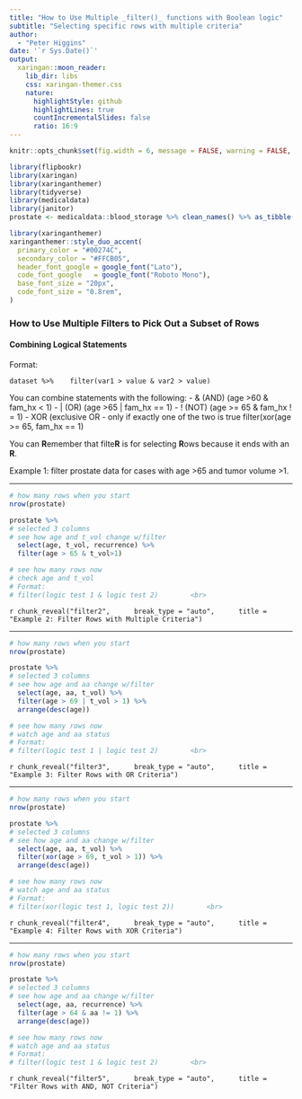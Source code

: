 ```yaml
---
title: "How to Use Multiple _filter()_ functions with Boolean logic"
subtitle: "Selecting specific rows with multiple criteria"  
author: 
  - "Peter Higgins"
date: '`r Sys.Date()`'
output:
  xaringan::moon_reader:
    lib_dir: libs
    css: xaringan-themer.css
    nature:
      highlightStyle: github
      highlightLines: true
      countIncrementalSlides: false
      ratio: 16:9
---
```


```r
knitr::opts_chunk$set(fig.width = 6, message = FALSE, warning = FALSE, comment = "", cache = FALSE, fig.retina = 3)

library(flipbookr)
library(xaringan)
library(xaringanthemer)
library(tidyverse)
library(medicaldata)
library(janitor)
prostate <- medicaldata::blood_storage %>% clean_names() %>% as_tibble()
```

```r
library(xaringanthemer)
xaringanthemer::style_duo_accent(
  primary_color = "#00274C",
  secondary_color = "#FFCB05",
  header_font_google = google_font("Lato"),
  code_font_google   = google_font("Roboto Mono"),
  base_font_size = "20px",
  code_font_size = "0.8rem",
)
```

### How to Use Multiple Filters to Pick Out a Subset of Rows

#### Combining Logical Statements

Format: <br>

`dataset %>% 
  filter(var1 > value & var2 > value)` 

You can combine statements with the following:
- & (AND) (age >60 & fam_hx < 1)
- | (OR)  (age >65 | fam_hx == 1)
- ! (NOT) (age >= 65 & fam_hx ! = 1)
- XOR (exclusive OR - only if exactly one of the two is true
filter(xor(age >= 65, fam_hx == 1)

You can **R**emember that filte**R** is for selecting **R**ows because it ends with an **R**.

Example 1: filter prostate data for cases with age >65 and tumor volume >1.


---

```r
# how many rows when you start
nrow(prostate) 

prostate %>% 
# selected 3 columns
# see how age and t_vol change w/filter
  select(age, t_vol, recurrence) %>% 
  filter(age > 65 & t_vol>1)

# see how many rows now
# check age and t_vol
# Format:
# filter(logic test 1 & logic test 2)        <br>  


```

`r chunk_reveal("filter2", 
    break_type = "auto", 
    title = "Example 2: Filter Rows with Multiple Criteria")`


---

```r
# how many rows when you start
nrow(prostate) 

prostate %>% 
# selected 3 columns
# see how age and aa change w/filter
  select(age, aa, t_vol) %>% 
  filter(age > 69 | t_vol > 1) %>% 
  arrange(desc(age))

# see how many rows now
# watch age and aa status
# Format:
# filter(logic test 1 | logic test 2)        <br>  


```

`r chunk_reveal("filter3", 
    break_type = "auto", 
    title = "Example 3: Filter Rows with OR Criteria")`

---

```r
# how many rows when you start
nrow(prostate) 

prostate %>% 
# selected 3 columns
# see how age and aa change w/filter
  select(age, aa, t_vol) %>% 
  filter(xor(age > 69, t_vol > 1)) %>% 
  arrange(desc(age))

# see how many rows now
# watch age and aa status
# Format:
# filter(xor(logic test 1, logic test 2))        <br>  


```

`r chunk_reveal("filter4", 
    break_type = "auto", 
    title = "Example 4: Filter Rows with XOR Criteria")`


---

```r
# how many rows when you start
nrow(prostate) 

prostate %>% 
# selected 3 columns
# see how age and aa change w/filter
  select(age, aa, recurrence) %>% 
  filter(age > 64 & aa != 1) %>% 
  arrange(desc(age))

# see how many rows now
# watch age and aa status
# Format:
# filter(logic test 1 & logic test 2)        <br>  


```

`r chunk_reveal("filter5", 
    break_type = "auto", 
    title = "Filter Rows with AND, NOT Criteria")`

